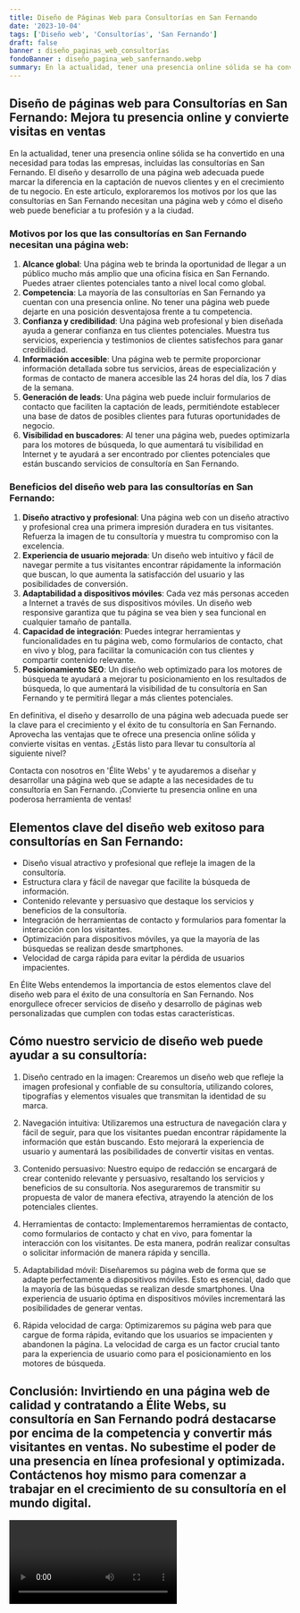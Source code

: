 ```yaml
---
title: Diseño de Páginas Web para Consultorías en San Fernando
date: '2023-10-04'
tags: ['Diseño web', 'Consultorías', 'San Fernando']
draft: false
banner : diseño_paginas_web_consultorías
fondoBanner : diseño_pagina_web_sanfernando.webp
summary: En la actualidad, tener una presencia online sólida se ha convertido en una necesidad para todas las empresas, incluidas las consultorías en San Fernando. El diseño y desarrollo de una página web adecuada puede marcar la diferencia en la captación de nuevos clientes y en el crecimiento de tu negocio. En este artículo, exploraremos los motivos por los que las consultorías en San Fernando necesitan una página web y cómo el diseño web puede beneficiar a tu profesión y a la ciudad.
---
```


## Diseño de páginas web para Consultorías en San Fernando: Mejora tu presencia online y convierte visitas en ventas

En la actualidad, tener una presencia online sólida se ha convertido en una necesidad para todas las empresas, incluidas las consultorías en San Fernando. El diseño y desarrollo de una página web adecuada puede marcar la diferencia en la captación de nuevos clientes y en el crecimiento de tu negocio. En este artículo, exploraremos los motivos por los que las consultorías en San Fernando necesitan una página web y cómo el diseño web puede beneficiar a tu profesión y a la ciudad.

### Motivos por los que las consultorías en San Fernando necesitan una página web:
1. **Alcance global**: Una página web te brinda la oportunidad de llegar a un público mucho más amplio que una oficina física en San Fernando. Puedes atraer clientes potenciales tanto a nivel local como global.
2. **Competencia**: La mayoría de las consultorías en San Fernando ya cuentan con una presencia online. No tener una página web puede dejarte en una posición desventajosa frente a tu competencia.
3. **Confianza y credibilidad**: Una página web profesional y bien diseñada ayuda a generar confianza en tus clientes potenciales. Muestra tus servicios, experiencia y testimonios de clientes satisfechos para ganar credibilidad.
4. **Información accesible**: Una página web te permite proporcionar información detallada sobre tus servicios, áreas de especialización y formas de contacto de manera accesible las 24 horas del día, los 7 días de la semana.
5. **Generación de leads**: Una página web puede incluir formularios de contacto que faciliten la captación de leads, permitiéndote establecer una base de datos de posibles clientes para futuras oportunidades de negocio.
6. **Visibilidad en buscadores**: Al tener una página web, puedes optimizarla para los motores de búsqueda, lo que aumentará tu visibilidad en Internet y te ayudará a ser encontrado por clientes potenciales que están buscando servicios de consultoría en San Fernando.

### Beneficios del diseño web para las consultorías en San Fernando:
1. **Diseño atractivo y profesional**: Una página web con un diseño atractivo y profesional crea una primera impresión duradera en tus visitantes. Refuerza la imagen de tu consultoría y muestra tu compromiso con la excelencia.
2. **Experiencia de usuario mejorada**: Un diseño web intuitivo y fácil de navegar permite a tus visitantes encontrar rápidamente la información que buscan, lo que aumenta la satisfacción del usuario y las posibilidades de conversión.
3. **Adaptabilidad a dispositivos móviles**: Cada vez más personas acceden a Internet a través de sus dispositivos móviles. Un diseño web responsive garantiza que tu página se vea bien y sea funcional en cualquier tamaño de pantalla.
4. **Capacidad de integración**: Puedes integrar herramientas y funcionalidades en tu página web, como formularios de contacto, chat en vivo y blog, para facilitar la comunicación con tus clientes y compartir contenido relevante.
5. **Posicionamiento SEO**: Un diseño web optimizado para los motores de búsqueda te ayudará a mejorar tu posicionamiento en los resultados de búsqueda, lo que aumentará la visibilidad de tu consultoría en San Fernando y te permitirá llegar a más clientes potenciales.

En definitiva, el diseño y desarrollo de una página web adecuada puede ser la clave para el crecimiento y el éxito de tu consultoría en San Fernando. Aprovecha las ventajas que te ofrece una presencia online sólida y convierte visitas en ventas. ¿Estás listo para llevar tu consultoría al siguiente nivel?

Contacta con nosotros en 'Élite Webs' y te ayudaremos a diseñar y desarrollar una página web que se adapte a las necesidades de tu consultoría en San Fernando. ¡Convierte tu presencia online en una poderosa herramienta de ventas!

<GifSeo />

<Cta />

## Elementos clave del diseño web exitoso para consultorías en San Fernando:

- Diseño visual atractivo y profesional que refleje la imagen de la consultoría.
- Estructura clara y fácil de navegar que facilite la búsqueda de información.
- Contenido relevante y persuasivo que destaque los servicios y beneficios de la consultoría.
- Integración de herramientas de contacto y formularios para fomentar la interacción con los visitantes.
- Optimización para dispositivos móviles, ya que la mayoría de las búsquedas se realizan desde smartphones.
- Velocidad de carga rápida para evitar la pérdida de usuarios impacientes.

En Élite Webs entendemos la importancia de estos elementos clave del diseño web para el éxito de una consultoría en San Fernando. Nos enorgullece ofrecer servicios de diseño y desarrollo de páginas web personalizadas que cumplen con todas estas características.

## Cómo nuestro servicio de diseño web puede ayudar a su consultoría:

1. Diseño centrado en la imagen: Crearemos un diseño web que refleje la imagen profesional y confiable de su consultoría, utilizando colores, tipografías y elementos visuales que transmitan la identidad de su marca.

2. Navegación intuitiva: Utilizaremos una estructura de navegación clara y fácil de seguir, para que los visitantes puedan encontrar rápidamente la información que están buscando. Esto mejorará la experiencia de usuario y aumentará las posibilidades de convertir visitas en ventas.

3. Contenido persuasivo: Nuestro equipo de redacción se encargará de crear contenido relevante y persuasivo, resaltando los servicios y beneficios de su consultoría. Nos aseguraremos de transmitir su propuesta de valor de manera efectiva, atrayendo la atención de los potenciales clientes.

4. Herramientas de contacto: Implementaremos herramientas de contacto, como formularios de contacto y chat en vivo, para fomentar la interacción con los visitantes. De esta manera, podrán realizar consultas o solicitar información de manera rápida y sencilla.

5. Adaptabilidad móvil: Diseñaremos su página web de forma que se adapte perfectamente a dispositivos móviles. Esto es esencial, dado que la mayoría de las búsquedas se realizan desde smartphones. Una experiencia de usuario óptima en dispositivos móviles incrementará las posibilidades de generar ventas.

6. Rápida velocidad de carga: Optimizaremos su página web para que cargue de forma rápida, evitando que los usuarios se impacienten y abandonen la página. La velocidad de carga es un factor crucial tanto para la experiencia de usuario como para el posicionamiento en los motores de búsqueda.

## Conclusión: Invirtiendo en una página web de calidad y contratando a Élite Webs, su consultoría en San Fernando podrá destacarse por encima de la competencia y convertir más visitantes en ventas. No subestime el poder de una presencia en línea profesional y optimizada. Contáctenos hoy mismo para comenzar a trabajar en el crecimiento de su consultoría en el mundo digital.

<Video />

<CtaBot job='Consultorías' city='San Fernando'/>

<Gmaps query='San Fernando+españa+maps' />